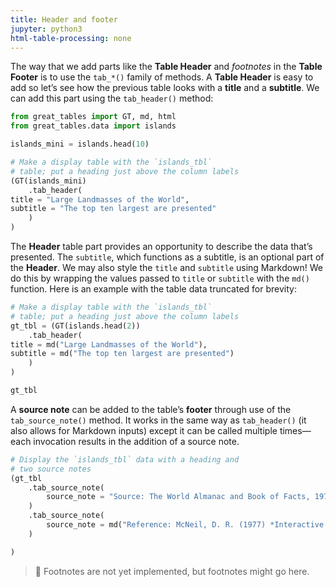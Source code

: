 ```yaml
---
title: Header and footer
jupyter: python3
html-table-processing: none
---
```


The way that we add parts like the **Table Header** and *footnotes* in the **Table Footer** is to use the `tab_*()` family of methods. A **Table Header** is easy to add so let's see how the previous table looks with a **title** and a **subtitle**. We can add this part using the `tab_header()` method:


```python
from great_tables import GT, md, html
from great_tables.data import islands

islands_mini = islands.head(10)

# Make a display table with the `islands_tbl`
# table; put a heading just above the column labels
(GT(islands_mini)
    .tab_header(
title = "Large Landmasses of the World",
subtitle = "The top ten largest are presented"
    )
)

```


The **Header** table part provides an opportunity to describe the data that's presented. The `subtitle`, which functions as a subtitle, is an optional part of the **Header**. We may also style the `title` and `subtitle` using Markdown! We do this by wrapping the values passed to `title` or `subtitle` with the `md()` function. Here is an example with the table data truncated for brevity:


```python
# Make a display table with the `islands_tbl`
# table; put a heading just above the column labels
gt_tbl = (GT(islands.head(2))
    .tab_header(
title = md("Large Landmasses of the World"),
subtitle = md("The top ten largest are presented")
    )
)

gt_tbl
```


A **source note** can be added to the table's **footer** through use of the `tab_source_note()` method. It works in the same way as `tab_header()` (it also allows for Markdown inputs) except it can be called multiple times---each invocation results in the addition of a source note.

```python
# Display the `islands_tbl` data with a heading and
# two source notes
(gt_tbl
    .tab_source_note(
        source_note = "Source: The World Almanac and Book of Facts, 1975, page 406."
    )
    .tab_source_note(
        source_note = md("Reference: McNeil, D. R. (1977) *Interactive Data Analysis*. Wiley.")
    )

)
```


> 🚧 Footnotes are not yet implemented, but footnotes might go here.

